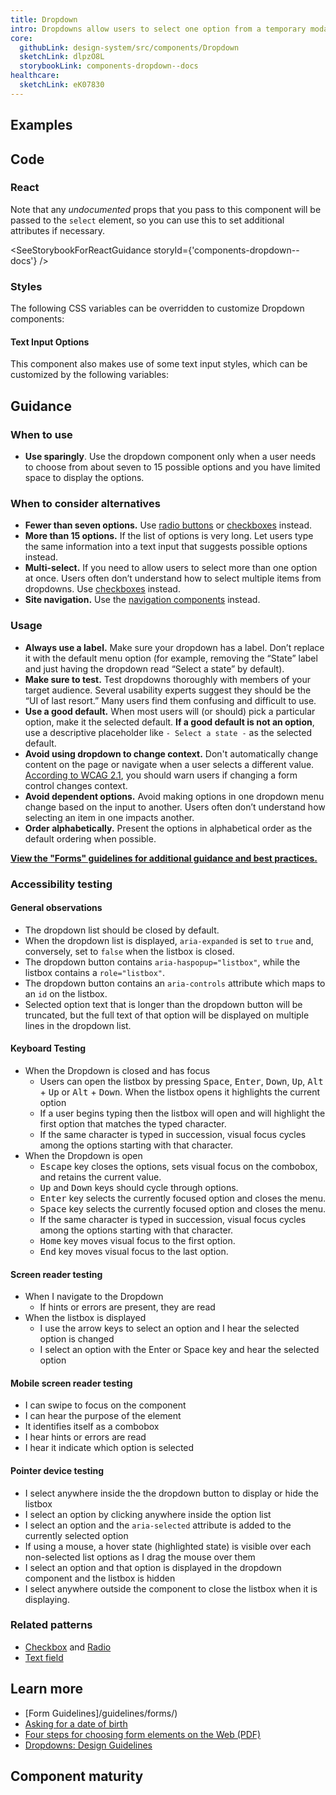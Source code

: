 ```yaml
---
title: Dropdown
intro: Dropdowns allow users to select one option from a temporary modal menu.
core:
  githubLink: design-system/src/components/Dropdown
  sketchLink: dlpzO8L
  storybookLink: components-dropdown--docs
healthcare:
  sketchLink: eK07830
---
```


## Examples

<StorybookExample componentName="dropdown" storyId="components-dropdown--default" minHeight={250} />

## Code

### React

Note that any _undocumented_ props that you pass to this component will be passed to the `select` element, so you can use this to set additional attributes if necessary.

<SeeStorybookForReactGuidance storyId={'components-dropdown--docs'} />

### Styles

The following CSS variables can be overridden to customize Dropdown components:

<ComponentThemeOptions componentname="dropdown" />

#### Text Input Options

This component also makes use of some text input styles, which can be customized by the following variables:

<ComponentThemeOptions componentname="text-input" />

## Guidance

### When to use

- **Use sparingly**. Use the dropdown component only when a user needs to choose from about seven to 15 possible options and you have limited space to display the options.

### When to consider alternatives

- **Fewer than seven options.** Use [radio buttons](/components/radio) or [checkboxes](/components/checkbox/) instead.
- **More than 15 options.** If the list of options is very long. Let users type the same information into a text input that suggests possible options instead.
- **Multi-select.** If you need to allow users to select more than one option at once. Users often don’t understand how to select multiple items from dropdowns. Use [checkboxes]({{root}}/components/choice) instead.
- **Site navigation.** Use the [navigation components](/components/vertical-nav/) instead.

### Usage

- **Always use a label.** Make sure your dropdown has a label. Don’t replace it with the default menu option (for example, removing the “State” label and just having the dropdown read “Select a state” by default).
- **Make sure to test.** Test dropdowns thoroughly with members of your target audience. Several usability experts suggest they should be the “UI of last resort.” Many users find them confusing and difficult to use.
- **Use a good default.** When most users will (or should) pick a particular option, make it the selected default. **If a good default is not an option**, use a descriptive placeholder like `- Select a state -` as the selected default.
- **Avoid using dropdown to change context.** Don't automatically change content on the page or navigate when a user selects a different value. [According to WCAG 2.1](https://www.w3.org/WAI/WCAG21/Understanding/on-input), you should warn users if changing a form control changes context.
- **Avoid dependent options.** Avoid making options in one dropdown menu change based on the input to another. Users often don’t understand how selecting an item in one impacts another.
- **Order alphabetically.** Present the options in alphabetical order as the default ordering when possible.

**[View the "Forms" guidelines for additional guidance and best practices.](/patterns/forms/)**

### Accessibility testing

#### General observations

- The dropdown list should be closed by default.
- When the dropdown list is displayed, `aria-expanded` is set to `true` and, conversely, set to `false` when the listbox is closed.
- The dropdown button contains `aria-haspopup="listbox"`, while the listbox contains a `role="listbox"`.
- The dropdown button contains an `aria-controls` attribute which maps to an `id` on the listbox.
- Selected option text that is longer than the dropdown button will be truncated, but the full text of that option will be displayed on multiple lines in the dropdown list.
 
#### Keyboard Testing

- When the Dropdown is closed and has focus
    - Users can open the listbox by pressing <kbd>Space</kbd>, <kbd>Enter</kbd>, <kbd>Down</kbd>, <kbd>Up</kbd>, <kbd>Alt</kbd> + <kbd>Up</kbd> or <kbd>Alt</kbd> + <kbd>Down</kbd>. When the listbox opens it highlights the current option
    - If a user begins typing then the listbox will open and will highlight the first option that matches the typed character.
    - If the same character is typed in succession, visual focus cycles among the options starting with that character.
- When the Dropdown is open
    - <kbd>Escape</kbd> key closes the options, sets visual focus on the combobox, and retains the current value.
    - <kbd>Up</kbd> and <kbd>Down</kbd> keys should cycle through options.
    - <kbd>Enter</kbd> key selects the currently focused option and closes the menu.
    - <kbd>Space</kbd> key selects the currently focused option and closes the menu.
    - If the same character is typed in succession, visual focus cycles among the options starting with that character.
    - <kbd>Home</kbd> key moves visual focus to the first option.
    - <kbd>End</kbd> key moves visual focus to the last option.

#### Screen reader testing

- When I navigate to the Dropdown
    - If hints or errors are present, they are read
- When the listbox is displayed
    - I use the arrow keys to select an option and I hear the selected option is changed
    - I select an option with the Enter or Space key and hear the selected option
    
<!-- [We need to implement this] I use the escape key and I hear it collapse and focus moves to the select -->

#### Mobile screen reader testing
- I can swipe to focus on the component
- I can hear the purpose of the element
- It identifies itself as a combobox
- I hear hints or errors are read
- I hear it indicate which option is selected

#### Pointer device testing
- I select anywhere inside the the dropdown button to display or hide the listbox
- I select an option by clicking anywhere inside the option list
- I select an option and the `aria-selected` attribute is added to the currently selected option
- If using a mouse, a hover state (highlighted state) is visible over each non-selected list options as I drag the mouse over them
- I select an option and that option is displayed in the dropdown component and the listbox is hidden
- I select anywhere outside the component to close the listbox when it is displaying.

### Related patterns

- [Checkbox](/components/checkbox) and [Radio](/components/radio/)
- [Text field](/components/text-field/)

## Learn more

- [Form Guidelines]/guidelines/forms/)
- [Asking for a date of birth](https://designnotes.blog.gov.uk/2013/12/05/asking-for-a-date-of-birth/)
- [Four steps for choosing form elements on the Web (PDF)](http://www.formsthatwork.com/files/Articles/dropdown.pdf)
- [Dropdowns: Design Guidelines](https://www.nngroup.com/articles/drop-down-menus/)

## Component maturity

<MaturityChecklist
  a11yStandards={true}
  color={true}
  forcedColors={true}
  screenReaders={true}
  keyboardNavigable={true}
  storybook={true}
  responsive={true}
  spanish={null}
  completeUiKit={false}
  responsiveUiKit={false}
  tokensInCode={true}
  tokensInSketch={true}
/>
